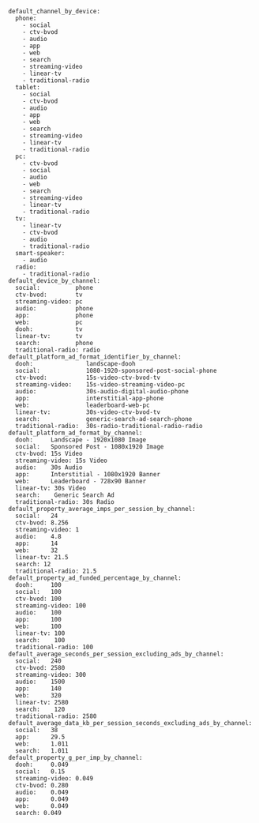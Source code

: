 ```
default_channel_by_device:
  phone:
    - social
    - ctv-bvod
    - audio
    - app
    - web
    - search
    - streaming-video
    - linear-tv
    - traditional-radio
  tablet:
    - social
    - ctv-bvod
    - audio
    - app
    - web
    - search
    - streaming-video
    - linear-tv
    - traditional-radio
  pc:
    - ctv-bvod
    - social
    - audio
    - web
    - search
    - streaming-video
    - linear-tv
    - traditional-radio
  tv:
    - linear-tv
    - ctv-bvod
    - audio
    - traditional-radio
  smart-speaker:
    - audio
  radio:
    - traditional-radio
default_device_by_channel:
  social:          phone
  ctv-bvod:        tv
  streaming-video: pc
  audio:           phone
  app:             phone
  web:             pc
  dooh:            tv
  linear-tv:       tv
  search:          phone
  traditional-radio: radio
default_platform_ad_format_identifier_by_channel:
  dooh:               landscape-dooh
  social:             1080-1920-sponsored-post-social-phone
  ctv-bvod:           15s-video-ctv-bvod-tv
  streaming-video:    15s-video-streaming-video-pc
  audio:              30s-audio-digital-audio-phone
  app:                interstitial-app-phone
  web:                leaderboard-web-pc
  linear-tv:          30s-video-ctv-bvod-tv
  search:             generic-search-ad-search-phone
  traditional-radio:  30s-radio-traditional-radio-radio
default_platform_ad_format_by_channel:
  dooh:     Landscape - 1920x1080 Image
  social:   Sponsored Post - 1080x1920 Image
  ctv-bvod: 15s Video
  streaming-video: 15s Video
  audio:    30s Audio
  app:      Interstitial - 1080x1920 Banner
  web:      Leaderboard - 728x90 Banner
  linear-tv: 30s Video
  search:    Generic Search Ad
  traditional-radio: 30s Radio
default_property_average_imps_per_session_by_channel:
  social:   24
  ctv-bvod: 8.256
  streaming-video: 1
  audio:    4.8
  app:      14
  web:      32
  linear-tv: 21.5
  search: 12
  traditional-radio: 21.5
default_property_ad_funded_percentage_by_channel:
  dooh:     100
  social:   100
  ctv-bvod: 100
  streaming-video: 100
  audio:    100
  app:      100
  web:      100
  linear-tv: 100
  search:    100
  traditional-radio: 100
default_average_seconds_per_session_excluding_ads_by_channel:
  social:   240
  ctv-bvod: 2580
  streaming-video: 300
  audio:    1500
  app:      140
  web:      320
  linear-tv: 2580
  search:    120
  traditional-radio: 2580
default_average_data_kb_per_session_seconds_excluding_ads_by_channel:
  social:   38
  app:      29.5
  web:      1.011
  search:   1.011
default_property_g_per_imp_by_channel:
  dooh:     0.049
  social:   0.15
  streaming-video: 0.049
  ctv-bvod: 0.280
  audio:    0.049
  app:      0.049
  web:      0.049
  search: 0.049
```
